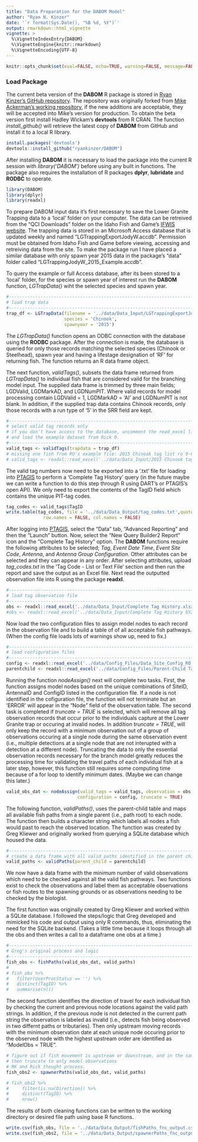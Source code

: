 ```yaml
---
title: "Data Preparation for the DABOM Model"
author: "Ryan N. Kinzer"
date: '`r format(Sys.Date(), "%B %d, %Y")`'
output: rmarkdown::html_vignette
vignette: >
  %\VignetteIndexEntry{DABOM}
  %\VignetteEngine{knitr::rmarkdown}
  %\VignetteEncoding{UTF-8}
---
```


```r
knitr::opts_chunk$set(eval=FALSE, echo=TRUE, warning=FALSE, message=FALSE)
```

### Load Package

The current beta version of the __DABOM__ R package is stored in [Ryan Kinzer's GitHub repository](https://github.com/ryankinzer/DABOM). The repository was originally forked from [Mike Ackerman's working repository](https://github.com/mackerman/DABOM), if the new additions are acceptable, they will be accepted into Mike's version for production. To obtain the beta version first install Hadley Wickam's __devtools__ from R CRAN. The function *install_github()* will retrieve the latest copy of __DABOM__ from GitHub and install it to a local R library.

```r
install.packages('devtools')
devtools::install_github("ryankinzer/DABOM")
```

After installing __DABOM__ it is necessary to load the package into the current R session with *library('DABOM')* before using any built in functions. The package also requires the installation of R packages __dplyr__, __lubridate__ and __RODBC__ to operate.

```r
library(DABOM)
library(dplyr)
library(readxl)
```

To prepare DABOM input data it's first necessary to save the Lower Granite Trapping data to a 'local' folder on your computer.  The data can be retreived from the "QCI Downloads" folder on the Idaho Fish and Game's [IFWIS website](https://collaboration.idfg.idaho.gov/default.aspx). The trapping data is stored in an Microsoft Access database that is updated weekly and named "LGTrappingExportJodyW.accdb". Permission must be obtained from Idaho Fish and Game before viewing, accessing and retreiving data from the site. To make the package run I have placed a similar database with only spawn year 2015 data in the package's "data" folder called "LGTrappingJodyW_2015_Example.accdb". 

To query the example or full Access database, after its been stored to a 'local' folder, for the species or spawn year of interest run the __DABOM__ function, *LGTrapData()* wiht the selected species and spawn year.

```r
#------------------------------------------------------------------------------
# load trap data
#------------------------------------------------------------------------------
trap_df <- LGTrapData(filename = '../data/Data_Input/LGTrappingExportJodyW_2015_Example.accdb',
                      species = 'Chinook',
                      spawnyear = '2015')
```

The *LGTrapData()* function opens an ODBC connection with the database using the __RODBC__ package.  After the connection is made, the database is queried for only those records matching the selected species (Chinook or Steelhead), spawn year and having a lifestage designation of 'RF' for returning fish. The function returns an R data frame object.  

The next function, *validTags()*, subsets the data frame returned from *LGTrapData()* to individual fish that are considered vaild for the branching model input.  The supplied data frame is trimmed by three main fields; LGDValid, LGDMarkAD, and LGDNumPIT.  Where valid records for model processing contain LGDValid = 1, LGDMarkAD = 'AI' and LGDNumPIT is not blank.  In addition, if the supplied trap data contains Chinook records, only those records with a run type of '5' in the SRR field are kept.

```r
#------------------------------------------------------------------------------
# select valid tag records only
# if you don't have access to the database, uncomment the read_excel line
# and load the example dataset from Rick O.
#------------------------------------------------------------------------------
valid_tags <- validTags(trapdata = trap_df)
# missing one fish from RO's example file: 2015 Chinook tag list ro 9-6-17.xlsx
# valid_tags <- readxl::read_excel('../data/Data_Input/2015 Chinook tag list ro 9-6-17.xlsx')
```

The valid tag numbers now need to be exported into a '.txt' file for loading into [PTAGIS](http://PTAGIS.org) to perform a 'Complete Tag History' query (in the future maybe we can write a function to do this step through R using DART's or PTAGIS's open API).   We only need to export the contents of the TagID field which contains the unique PIT-tag codes.

```r
tag_codes <- valid_tags$TagID
write.table(tag_codes, file = '../data/Data_Output/tag_codes.txt',quote = FALSE, sep = '\t',
              row.names = FALSE, col.names = FALSE)
```

After logging into [PTAGIS](http://PTAGIS.org), select the "Data" tab, "Advanced Reporting" and then the "Launch" button. Now, select the "New Query Builder2 Report" icon and the "Complete Tag History" option. The __DABOM__ functions require the following attributes to be selected; *Tag*, *Event Date Time*, *Event Site Code*, *Antenna*, and *Antenna Group Configuration*. Other attributes can be selected and they can appear in any order.  After selecting attributes, upload *tag_codes.txt* in the 'Tag Code - List or Text File' section and then run the report and save the output as an Excel file.  Next read the outputted observation file into R using the package __readxl__.

```r
#------------------------------------------------------------------------------
# load tag observation file
#------------------------------------------------------------------------------
obs <- readxl::read_excel('../data/Data_Input/Complete Tag History.xlsx')
#obs <- readxl::read_excel('../data/Data_Input/Complete Tag History SY2015 Chinook 9-6-17.xlsx')
```

Now load the two configuration files to assign model nodes to each record in the observation file and to build a table of of all acceptable fish pathways. (When the config file loads lots of warnings show up, need to fix.)

```r
#------------------------------------------------------------------------------
# load configuration files
#------------------------------------------------------------------------------
config <- readxl::read_excel('../data/Config_Files/Data_Site_Config_RO_9-6-17.xlsx')
parentchild <- readxl::read_excel('../data/Config_Files/Parent-Child Table RO 9-6-17.xlsx')
```

Running the function *nodeAssign()* next will complete two tasks.  First, the function assigns model nodes based on the unique combinations of SiteID, AntennaID and ConfigID listed in the configuration file. If a node is not identified in the cofiguration file, the function will not terminate but an 'ERROR' will appear in the "Node" field of the observation table. The second task is completed if *truncate = TRUE* is selected, which will remove all tag observation records that occur prior to the individuals capture at the Lower Granite trap or occuring at invalid nodes. In addition *truncate = TRUE*, will only keep the record with a minimum observation out of a group of observations occuring at a single node during the same observation event (i.e., multiple detections at a single node that are not interupted with a detection at a different node).  Truncating the data to only the essential observation records necessary for the branch model greatly reduces the processing time for validating the travel paths of each individual fish at a later step, however, this function still requires some computing time because of a for loop to identify minimum dates. (Maybe we can change this later.) 

```r
valid_obs_dat <- nodeAssign(valid_tags = valid_tags, observation = obs,
                           configuration = config, truncate = TRUE)
```
The following function, *validPaths()*, uses the parent-child table and maps all available fish paths from a single parent (i.e., path root) to each node. The function then builds a character string which labels all nodes a fish would past to reach the observed location. The function was created by Greg Kliewer and originally worked from querying a SQLite database which housed the data.

```r
#------------------------------------------------------------------------------
# create a data frame with all valid paths identified in the parent child table
valid_paths <- validPaths(parent_child = parentchild)
```

We now have a data frame with the minimum number of valid observations which need to be checked against all the valid fish pathways.  Two functions exist to check the observations and label them as acceptable observations or fish routes to the spawning grounds or as observations needing to be checked by the biologist.  

The first function was originally created by Greg Kliewer and worked within a SQLite database. I followed the steps/logic that Greg developed and mimicked his code and output using only R commands, thus, eliminating the need for the SQLite backend. (Takes a little time because it loops through all the obs and then writes a call to a dataframe one obs at a time.)  

```r
#------------------------------------------------------------------------------
# Greg's original process and logic
#------------------------------------------------------------------------------
fish_obs <- fishPaths(valid_obs_dat, valid_paths)
# 
# fish_obs %>%
#   filter(UserProcStatus == '') %>%
#   distinct(TagID) %>%
#   summarise(n())
```
The second function identifies the direction of travel for each individual fish by checking the current and previous node locations against the valid path strings.  In addition, if the previous node is not detected in the current path string the observation is labeled as invalid (i.e., detects fish being observed in two differnt paths or tributaries).  Then only upstream moving records with the minimum observation date at each unique node occuring prior to the observed node with the highest upstream order are identified as "ModelObs = TRUE".  

```r
# figure out if fish movement is upstream or downstream, and in the same path
# then truncate to only model observations
# RK and Rick thought process.
fish_obs2 <- spawnerPaths(valid_obs_dat, valid_paths)

# fish_obs2 %>%
#     filter(is.na(Direction)) %>%
#     distinct(TagID) %>%
#     nrow()
```

The results of both cleaning functions can be written to the working directory or desired file path using base R functions.

```r
write.csv(fish_obs, file = '../data/Data_Output/fishPaths_fnc_output.csv')
write.csv(fish_obs2, file = '../data/Data_Output/spawnerPaths_fnc_output.csv')
```
